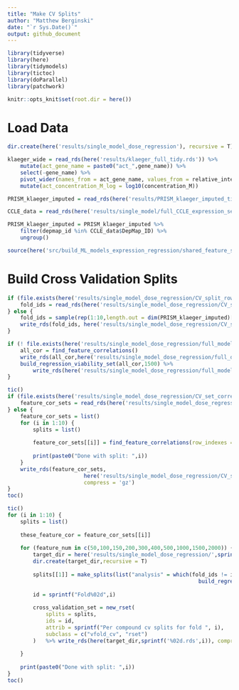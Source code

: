 ```yaml
---
title: "Make CV Splits"
author: "Matthew Berginski"
date: "`r Sys.Date()`"
output: github_document
---
```


```r
library(tidyverse)
library(here)
library(tidymodels)
library(tictoc)
library(doParallel)
library(patchwork)

knitr::opts_knit$set(root.dir = here())
```

# Load Data

```r
dir.create(here('results/single_model_dose_regression'), recursive = T)

klaeger_wide = read_rds(here('results/klaeger_full_tidy.rds')) %>%
	mutate(act_gene_name = paste0("act_",gene_name)) %>%
	select(-gene_name) %>%
	pivot_wider(names_from = act_gene_name, values_from = relative_intensity) %>%
	mutate(act_concentration_M_log = log10(concentration_M))

PRISM_klaeger_imputed = read_rds(here('results/PRISM_klaeger_imputed_tidy.rds'))

CCLE_data = read_rds(here('results/single_model/full_CCLE_expression_set_for_ML.rds'))

PRISM_klaeger_imputed = PRISM_klaeger_imputed %>%
	filter(depmap_id %in% CCLE_data$DepMap_ID) %>%
	ungroup()

source(here('src/build_ML_models_expression_regression/shared_feature_selection_functions.r'))
```

# Build Cross Validation Splits

```r
if (file.exists(here('results/single_model_dose_regression/CV_split_row_nums.rds'))) {
	fold_ids = read_rds(here('results/single_model_dose_regression/CV_split_row_nums.rds'))
} else {
	fold_ids = sample(rep(1:10,length.out = dim(PRISM_klaeger_imputed)[1]))
	write_rds(fold_ids, here('results/single_model_dose_regression/CV_split_row_nums.rds'))
}
```

```r
if (! file.exists(here('results/single_model_dose_regression/full_model_data_set_1500feat.rds'))) {
	all_cor = find_feature_correlations()
	write_rds(all_cor,here('results/single_model_dose_regression/full_data_cor.rds'))
	build_regression_viability_set(all_cor,1500) %>%
		write_rds(here('results/single_model_dose_regression/full_model_data_set_1500feat.rds'), compress='gz')
}
```

```r
tic()
if (file.exists(here('results/single_model_dose_regression/CV_set_correlations.rds'))) {
	feature_cor_sets = read_rds(here('results/single_model_dose_regression/CV_set_correlations.rds'))
} else {
	feature_cor_sets = list()
	for (i in 1:10) {
		splits = list()
		
		feature_cor_sets[[i]] = find_feature_correlations(row_indexes = which(fold_ids != i))
		
		print(paste0("Done with split: ",i))
	}
	write_rds(feature_cor_sets, 
						here('results/single_model_dose_regression/CV_set_correlations.rds'), 
						compress = 'gz')
}
toc()
```

```r
tic()
for (i in 1:10) {
	splits = list()
	
	these_feature_cor = feature_cor_sets[[i]]
	
	for (feature_num in c(50,100,150,200,300,400,500,1000,1500,2000)) {
		target_dir = here('results/single_model_dose_regression/',sprintf('CV_splits_%sfeat',feature_num))
		dir.create(target_dir,recursive = T)
		
		splits[[1]] = make_splits(list("analysis" = which(fold_ids != i),"assessment" = which(fold_ids == i)),
															build_regression_viability_set(these_feature_cor,feature_num))
		
		id = sprintf("Fold%02d",i)
		
		cross_validation_set = new_rset(
			splits = splits,
			ids = id,
			attrib = sprintf("Per compound cv splits for fold ", i),
			subclass = c("vfold_cv", "rset")
		)	%>% write_rds(here(target_dir,sprintf('%02d.rds',i)), compress = 'gz')
		
	}
	
	print(paste0("Done with split: ",i))
}
toc()
```